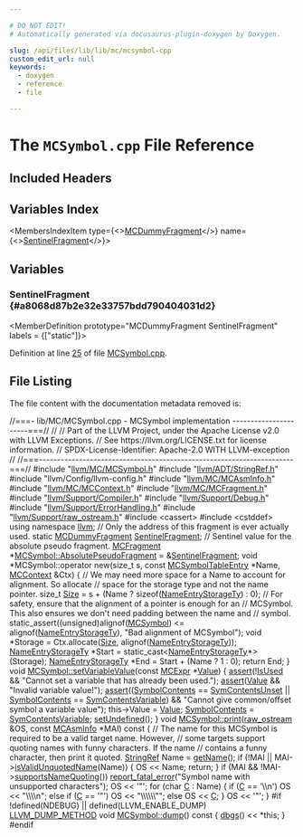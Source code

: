 ```yaml
---

# DO NOT EDIT!
# Automatically generated via docusaurus-plugin-doxygen by Doxygen.

slug: /api/files/lib/lib/mc/mcsymbol-cpp
custom_edit_url: null
keywords:
  - doxygen
  - reference
  - file

---
```





# The `MCSymbol.cpp` File Reference

<DoxygenPage pluginConfig={pluginConfig}>



## Included Headers

<IncludesList>
<IncludesListItem
  filePath="llvm/MC/MCSymbol.h"
  permalink="/docs/api/files/include/include/llvm/include/llvm/mc/mcsymbol-h"
  isLocal="true" />
<IncludesListItem
  filePath="llvm/ADT/StringRef.h"
  permalink="/docs/api/files/include/include/llvm/include/llvm/adt/stringref-h"
  isLocal="true" />
<IncludesListItem
  filePath="llvm/Config/llvm-config.h"
  permalink=""
  isLocal="true" />
<IncludesListItem
  filePath="llvm/MC/MCAsmInfo.h"
  permalink="/docs/api/files/include/include/llvm/include/llvm/mc/mcasminfo-h"
  isLocal="true" />
<IncludesListItem
  filePath="llvm/MC/MCContext.h"
  permalink="/docs/api/files/include/include/llvm/include/llvm/mc/mccontext-h"
  isLocal="true" />
<IncludesListItem
  filePath="llvm/MC/MCFragment.h"
  permalink="/docs/api/files/include/include/llvm/include/llvm/mc/mcfragment-h"
  isLocal="true" />
<IncludesListItem
  filePath="llvm/Support/Compiler.h"
  permalink="/docs/api/files/include/include/llvm/include/llvm/support/compiler-h"
  isLocal="true" />
<IncludesListItem
  filePath="llvm/Support/Debug.h"
  permalink="/docs/api/files/include/include/llvm/include/llvm/support/debug-h"
  isLocal="true" />
<IncludesListItem
  filePath="llvm/Support/ErrorHandling.h"
  permalink="/docs/api/files/include/include/llvm/include/llvm/support/errorhandling-h"
  isLocal="true" />
<IncludesListItem
  filePath="llvm/Support/raw_ostream.h"
  permalink="/docs/api/files/include/include/llvm/include/llvm/support/raw-ostream-h"
  isLocal="true" />
<IncludesListItem
  filePath="cassert"
  permalink=""
  isLocal="false" />
<IncludesListItem
  filePath="cstddef"
  permalink=""
  isLocal="false" />
</IncludesList>

## Variables Index

<MembersIndex>

<MembersIndexItem
  type={<><a href="/docs/api/classes/llvm/mcdummyfragment">MCDummyFragment</a></>}
  name={<><a href="#a8068d87b2e32e33757bdd790404031d2">SentinelFragment</a></>}>
</MembersIndexItem>

</MembersIndex>


<SectionDefinition>

## Variables

### SentinelFragment {#a8068d87b2e32e33757bdd790404031d2}

<MemberDefinition
  prototype="MCDummyFragment SentinelFragment"
  labels = {["static"]}>

Definition at line <a href="#l00025">25</a> of file <a href="/docs/api/files/lib/lib/mc/mcsymbol-cpp">MCSymbol.cpp</a>.
</MemberDefinition>

</SectionDefinition>

## File Listing

The file content with the documentation metadata removed is:

<ProgramListing>

<Link id="l00001" /><CodeLine lineNumber="1"><Highlight kind="comment">//===- lib/MC/MCSymbol.cpp - MCSymbol implementation ----------------------===//</Highlight><Highlight kind="normal"></Highlight></CodeLine>
<Link id="l00002" /><CodeLine lineNumber="2"><Highlight kind="normal"></Highlight><Highlight kind="comment">//</Highlight><Highlight kind="normal"></Highlight></CodeLine>
<Link id="l00003" /><CodeLine lineNumber="3"><Highlight kind="normal"></Highlight><Highlight kind="comment">// Part of the LLVM Project, under the Apache License v2.0 with LLVM Exceptions.</Highlight><Highlight kind="normal"></Highlight></CodeLine>
<Link id="l00004" /><CodeLine lineNumber="4"><Highlight kind="normal"></Highlight><Highlight kind="comment">// See https://llvm.org/LICENSE.txt for license information.</Highlight><Highlight kind="normal"></Highlight></CodeLine>
<Link id="l00005" /><CodeLine lineNumber="5"><Highlight kind="normal"></Highlight><Highlight kind="comment">// SPDX-License-Identifier: Apache-2.0 WITH LLVM-exception</Highlight><Highlight kind="normal"></Highlight></CodeLine>
<Link id="l00006" /><CodeLine lineNumber="6"><Highlight kind="normal"></Highlight><Highlight kind="comment">//</Highlight><Highlight kind="normal"></Highlight></CodeLine>
<Link id="l00007" /><CodeLine lineNumber="7"><Highlight kind="normal"></Highlight><Highlight kind="comment">//===----------------------------------------------------------------------===//</Highlight><Highlight kind="normal"></Highlight></CodeLine>
<Link id="l00008" /><CodeLine lineNumber="8"><Highlight kind="normal"></Highlight></CodeLine>
<Link id="l00009" /><CodeLine lineNumber="9"><Highlight kind="normal"></Highlight><Highlight kind="preprocessor">#include &quot;<a href="/docs/api/files/include/include/llvm/include/llvm/mc/mcsymbol-h">llvm/MC/MCSymbol.h</a>&quot;</Highlight><Highlight kind="normal"></Highlight></CodeLine>
<Link id="l00010" /><CodeLine lineNumber="10"><Highlight kind="normal"></Highlight><Highlight kind="preprocessor">#include &quot;<a href="/docs/api/files/include/include/llvm/include/llvm/adt/stringref-h">llvm/ADT/StringRef.h</a>&quot;</Highlight><Highlight kind="normal"></Highlight></CodeLine>
<Link id="l00011" /><CodeLine lineNumber="11"><Highlight kind="normal"></Highlight><Highlight kind="preprocessor">#include &quot;llvm/Config/llvm-config.h&quot;</Highlight><Highlight kind="normal"></Highlight></CodeLine>
<Link id="l00012" /><CodeLine lineNumber="12"><Highlight kind="normal"></Highlight><Highlight kind="preprocessor">#include &quot;<a href="/docs/api/files/include/include/llvm/include/llvm/mc/mcasminfo-h">llvm/MC/MCAsmInfo.h</a>&quot;</Highlight><Highlight kind="normal"></Highlight></CodeLine>
<Link id="l00013" /><CodeLine lineNumber="13"><Highlight kind="normal"></Highlight><Highlight kind="preprocessor">#include &quot;<a href="/docs/api/files/include/include/llvm/include/llvm/mc/mccontext-h">llvm/MC/MCContext.h</a>&quot;</Highlight><Highlight kind="normal"></Highlight></CodeLine>
<Link id="l00014" /><CodeLine lineNumber="14"><Highlight kind="normal"></Highlight><Highlight kind="preprocessor">#include &quot;<a href="/docs/api/files/include/include/llvm/include/llvm/mc/mcfragment-h">llvm/MC/MCFragment.h</a>&quot;</Highlight><Highlight kind="normal"></Highlight></CodeLine>
<Link id="l00015" /><CodeLine lineNumber="15"><Highlight kind="normal"></Highlight><Highlight kind="preprocessor">#include &quot;<a href="/docs/api/files/include/include/llvm/include/llvm/support/compiler-h">llvm/Support/Compiler.h</a>&quot;</Highlight><Highlight kind="normal"></Highlight></CodeLine>
<Link id="l00016" /><CodeLine lineNumber="16"><Highlight kind="normal"></Highlight><Highlight kind="preprocessor">#include &quot;<a href="/docs/api/files/include/include/llvm/include/llvm/support/debug-h">llvm/Support/Debug.h</a>&quot;</Highlight><Highlight kind="normal"></Highlight></CodeLine>
<Link id="l00017" /><CodeLine lineNumber="17"><Highlight kind="normal"></Highlight><Highlight kind="preprocessor">#include &quot;<a href="/docs/api/files/include/include/llvm/include/llvm/support/errorhandling-h">llvm/Support/ErrorHandling.h</a>&quot;</Highlight><Highlight kind="normal"></Highlight></CodeLine>
<Link id="l00018" /><CodeLine lineNumber="18"><Highlight kind="normal"></Highlight><Highlight kind="preprocessor">#include &quot;<a href="/docs/api/files/include/include/llvm/include/llvm/support/raw-ostream-h">llvm/Support/raw&#95;ostream.h</a>&quot;</Highlight><Highlight kind="normal"></Highlight></CodeLine>
<Link id="l00019" /><CodeLine lineNumber="19"><Highlight kind="normal"></Highlight><Highlight kind="preprocessor">#include &lt;cassert&gt;</Highlight><Highlight kind="normal"></Highlight></CodeLine>
<Link id="l00020" /><CodeLine lineNumber="20"><Highlight kind="normal"></Highlight><Highlight kind="preprocessor">#include &lt;cstddef&gt;</Highlight><Highlight kind="normal"></Highlight></CodeLine>
<Link id="l00021" /><CodeLine lineNumber="21"><Highlight kind="normal"></Highlight></CodeLine>
<Link id="l00022" /><CodeLine lineNumber="22"><Highlight kind="normal"></Highlight><Highlight kind="keyword">using namespace </Highlight><Highlight kind="normal"><a href="/docs/api/namespaces/llvm">llvm</a>;</Highlight></CodeLine>
<Link id="l00023" /><CodeLine lineNumber="23"><Highlight kind="normal"></Highlight></CodeLine>
<Link id="l00024" /><CodeLine lineNumber="24"><Highlight kind="normal"></Highlight><Highlight kind="comment">// Only the address of this fragment is ever actually used.</Highlight><Highlight kind="normal"></Highlight></CodeLine>
<Link id="l00025" /><CodeLine lineNumber="25" lineLink="#a8068d87b2e32e33757bdd790404031d2"><Highlight kind="normal"></Highlight><Highlight kind="keyword">static</Highlight><Highlight kind="normal"> <a href="/docs/api/classes/llvm/mcdummyfragment">MCDummyFragment</a> <a href="#a8068d87b2e32e33757bdd790404031d2">SentinelFragment</a>;</Highlight></CodeLine>
<Link id="l00026" /><CodeLine lineNumber="26"><Highlight kind="normal"></Highlight></CodeLine>
<Link id="l00027" /><CodeLine lineNumber="27"><Highlight kind="normal"></Highlight><Highlight kind="comment">// Sentinel value for the absolute pseudo fragment.</Highlight><Highlight kind="normal"></Highlight></CodeLine>
<Link id="l00028" /><CodeLine lineNumber="28"><Highlight kind="normal"><a href="/docs/api/classes/llvm/mcfragment">MCFragment</a> &#42;<a href="/docs/api/classes/llvm/mcsymbol/#ab889b3167a4e08aeb1268d4712f7221c">MCSymbol::AbsolutePseudoFragment</a> = &amp;<a href="#a8068d87b2e32e33757bdd790404031d2">SentinelFragment</a>;</Highlight></CodeLine>
<Link id="l00029" /><CodeLine lineNumber="29"><Highlight kind="normal"></Highlight></CodeLine>
<Link id="l00030" /><CodeLine lineNumber="30" lineLink="/docs/api/classes/llvm/mcsymbol/#a44507ca9ae5a30fe3aaf1cdea68d2eb8"><Highlight kind="normal"></Highlight><Highlight kind="keywordtype">void</Highlight><Highlight kind="normal"> &#42;MCSymbol::operator </Highlight><Highlight kind="keyword">new</Highlight><Highlight kind="normal">(</Highlight><Highlight kind="keywordtype">size&#95;t</Highlight><Highlight kind="normal"> s, </Highlight><Highlight kind="keyword">const</Highlight><Highlight kind="normal"> <a href="/docs/api/namespaces/llvm/#a9f4cf9e4567dcf87070176a271b63e38">MCSymbolTableEntry</a> &#42;Name,</Highlight></CodeLine>
<Link id="l00031" /><CodeLine lineNumber="31"><Highlight kind="normal">                             <a href="/docs/api/classes/llvm/mcsymbol/#a7862d2f746209c16291d7139dab55e00">MCContext</a> &amp;Ctx) &#123;</Highlight></CodeLine>
<Link id="l00032" /><CodeLine lineNumber="32"><Highlight kind="normal">  </Highlight><Highlight kind="comment">// We may need more space for a Name to account for alignment.  So allocate</Highlight><Highlight kind="normal"></Highlight></CodeLine>
<Link id="l00033" /><CodeLine lineNumber="33"><Highlight kind="normal">  </Highlight><Highlight kind="comment">// space for the storage type and not the name pointer.</Highlight><Highlight kind="normal"></Highlight></CodeLine>
<Link id="l00034" /><CodeLine lineNumber="34"><Highlight kind="normal">  </Highlight><Highlight kind="keywordtype">size&#95;t</Highlight><Highlight kind="normal"> <a href="/docs/api/files/lib/lib/analysis/inlineorder-cpp/#a7ee6f0cb51c3b9056199e9a0001fe8c3a6f6cb72d544962fa333e2e34ce64f719">Size</a> = s + (Name ? </Highlight><Highlight kind="keyword">sizeof</Highlight><Highlight kind="normal">(<a href="/docs/api/classes/llvm/mcsymbol/#acc9e4586713b5561ff4a0daf55d476fc">NameEntryStorageTy</a>) : 0);</Highlight></CodeLine>
<Link id="l00035" /><CodeLine lineNumber="35"><Highlight kind="normal"></Highlight></CodeLine>
<Link id="l00036" /><CodeLine lineNumber="36"><Highlight kind="normal">  </Highlight><Highlight kind="comment">// For safety, ensure that the alignment of a pointer is enough for an</Highlight><Highlight kind="normal"></Highlight></CodeLine>
<Link id="l00037" /><CodeLine lineNumber="37"><Highlight kind="normal">  </Highlight><Highlight kind="comment">// MCSymbol.  This also ensures we don&#39;t need padding between the name and</Highlight><Highlight kind="normal"></Highlight></CodeLine>
<Link id="l00038" /><CodeLine lineNumber="38"><Highlight kind="normal">  </Highlight><Highlight kind="comment">// symbol.</Highlight><Highlight kind="normal"></Highlight></CodeLine>
<Link id="l00039" /><CodeLine lineNumber="39"><Highlight kind="normal">  </Highlight><Highlight kind="keyword">static&#95;assert</Highlight><Highlight kind="normal">((unsigned)</Highlight><Highlight kind="keyword">alignof</Highlight><Highlight kind="normal">(<a href="/docs/api/classes/llvm/mcsymbol/#a66a74a9d90f80bcf982d70ab2446862e">MCSymbol</a>) &lt;= </Highlight><Highlight kind="keyword">alignof</Highlight><Highlight kind="normal">(<a href="/docs/api/classes/llvm/mcsymbol/#acc9e4586713b5561ff4a0daf55d476fc">NameEntryStorageTy</a>),</Highlight></CodeLine>
<Link id="l00040" /><CodeLine lineNumber="40"><Highlight kind="normal">                </Highlight><Highlight kind="stringliteral">&quot;Bad alignment of MCSymbol&quot;</Highlight><Highlight kind="normal">);</Highlight></CodeLine>
<Link id="l00041" /><CodeLine lineNumber="41"><Highlight kind="normal">  </Highlight><Highlight kind="keywordtype">void</Highlight><Highlight kind="normal"> &#42;Storage = Ctx.allocate(<a href="/docs/api/files/lib/lib/analysis/inlineorder-cpp/#a7ee6f0cb51c3b9056199e9a0001fe8c3a6f6cb72d544962fa333e2e34ce64f719">Size</a>, </Highlight><Highlight kind="keyword">alignof</Highlight><Highlight kind="normal">(<a href="/docs/api/classes/llvm/mcsymbol/#acc9e4586713b5561ff4a0daf55d476fc">NameEntryStorageTy</a>));</Highlight></CodeLine>
<Link id="l00042" /><CodeLine lineNumber="42"><Highlight kind="normal">  <a href="/docs/api/classes/llvm/mcsymbol/#acc9e4586713b5561ff4a0daf55d476fc">NameEntryStorageTy</a> &#42;Start = </Highlight><Highlight kind="keyword">static&#95;cast&lt;</Highlight><Highlight kind="normal"><a href="/docs/api/classes/llvm/mcsymbol/#acc9e4586713b5561ff4a0daf55d476fc">NameEntryStorageTy</a>&#42;</Highlight><Highlight kind="keyword">&gt;</Highlight><Highlight kind="normal">(Storage);</Highlight></CodeLine>
<Link id="l00043" /><CodeLine lineNumber="43"><Highlight kind="normal">  <a href="/docs/api/classes/llvm/mcsymbol/#acc9e4586713b5561ff4a0daf55d476fc">NameEntryStorageTy</a> &#42;End = Start + (Name ? 1 : 0);</Highlight></CodeLine>
<Link id="l00044" /><CodeLine lineNumber="44"><Highlight kind="normal">  </Highlight><Highlight kind="keywordflow">return</Highlight><Highlight kind="normal"> End;</Highlight></CodeLine>
<Link id="l00045" /><CodeLine lineNumber="45"><Highlight kind="normal">&#125;</Highlight></CodeLine>
<Link id="l00046" /><CodeLine lineNumber="46"><Highlight kind="normal"></Highlight></CodeLine>
<Link id="l00047" /><CodeLine lineNumber="47" lineLink="/docs/api/classes/llvm/mcsymbol/#a7f1486460b5e2da7f4527bbb2da54eff"><Highlight kind="normal"></Highlight><Highlight kind="keywordtype">void</Highlight><Highlight kind="normal"> <a href="/docs/api/classes/llvm/mcsymbol/#a7f1486460b5e2da7f4527bbb2da54eff">MCSymbol::setVariableValue</a>(</Highlight><Highlight kind="keyword">const</Highlight><Highlight kind="normal"> <a href="/docs/api/classes/llvm/mcsymbol/#a4003ba7a2726fde2214660963213cc31">MCExpr</a> &#42;<a href="/docs/api/classes/llvm/mcsymbol/#ade459224fb570ada6dfe814e45423df2">Value</a>) &#123;</Highlight></CodeLine>
<Link id="l00048" /><CodeLine lineNumber="48"><Highlight kind="normal">  <a href="/docs/api/files/lib/lib/target/lib/target/amdgpu/silowercontrolflow-cpp/#a4868c5d81c5ccc98c47aeab6244346a0">assert</a>(!<a href="/docs/api/classes/llvm/mcsymbol/#a45f78bb9dc66342e9dbedec745bc8855">IsUsed</a> &amp;&amp; </Highlight><Highlight kind="stringliteral">&quot;Cannot set a variable that has already been used.&quot;</Highlight><Highlight kind="normal">);</Highlight></CodeLine>
<Link id="l00049" /><CodeLine lineNumber="49"><Highlight kind="normal">  <a href="/docs/api/files/lib/lib/target/lib/target/amdgpu/silowercontrolflow-cpp/#a4868c5d81c5ccc98c47aeab6244346a0">assert</a>(<a href="/docs/api/classes/llvm/mcsymbol/#ade459224fb570ada6dfe814e45423df2">Value</a> &amp;&amp; </Highlight><Highlight kind="stringliteral">&quot;Invalid variable value!&quot;</Highlight><Highlight kind="normal">);</Highlight></CodeLine>
<Link id="l00050" /><CodeLine lineNumber="50"><Highlight kind="normal">  <a href="/docs/api/files/lib/lib/target/lib/target/amdgpu/silowercontrolflow-cpp/#a4868c5d81c5ccc98c47aeab6244346a0">assert</a>((<a href="/docs/api/classes/llvm/mcsymbol/#aa982a927d29bb0b33d323340bf669c4b">SymbolContents</a> == <a href="/docs/api/classes/llvm/mcsymbol/#ab281e4b5733c0b3ca5969fc1d651333baaac521554a8934e34e473fc085ad7c4c">SymContentsUnset</a> ||</Highlight></CodeLine>
<Link id="l00051" /><CodeLine lineNumber="51"><Highlight kind="normal">          <a href="/docs/api/classes/llvm/mcsymbol/#aa982a927d29bb0b33d323340bf669c4b">SymbolContents</a> == <a href="/docs/api/classes/llvm/mcsymbol/#ab281e4b5733c0b3ca5969fc1d651333baeacb7989d1dabfc220151df99c57a55c">SymContentsVariable</a>) &amp;&amp;</Highlight></CodeLine>
<Link id="l00052" /><CodeLine lineNumber="52"><Highlight kind="normal">         </Highlight><Highlight kind="stringliteral">&quot;Cannot give common/offset symbol a variable value&quot;</Highlight><Highlight kind="normal">);</Highlight></CodeLine>
<Link id="l00053" /><CodeLine lineNumber="53"><Highlight kind="normal">  this-&gt;Value = <a href="/docs/api/classes/llvm/mcsymbol/#ade459224fb570ada6dfe814e45423df2">Value</a>;</Highlight></CodeLine>
<Link id="l00054" /><CodeLine lineNumber="54"><Highlight kind="normal">  <a href="/docs/api/classes/llvm/mcsymbol/#aa982a927d29bb0b33d323340bf669c4b">SymbolContents</a> = <a href="/docs/api/classes/llvm/mcsymbol/#ab281e4b5733c0b3ca5969fc1d651333baeacb7989d1dabfc220151df99c57a55c">SymContentsVariable</a>;</Highlight></CodeLine>
<Link id="l00055" /><CodeLine lineNumber="55"><Highlight kind="normal">  <a href="/docs/api/classes/llvm/mcsymbol/#ab65fa2b7850f38cafbc74ab99c3a3fed">setUndefined</a>();</Highlight></CodeLine>
<Link id="l00056" /><CodeLine lineNumber="56"><Highlight kind="normal">&#125;</Highlight></CodeLine>
<Link id="l00057" /><CodeLine lineNumber="57"><Highlight kind="normal"></Highlight></CodeLine>
<Link id="l00058" /><CodeLine lineNumber="58" lineLink="/docs/api/classes/llvm/mcsymbol/#a27f7a23e572edb7b1bc46d9639c3204a"><Highlight kind="normal"></Highlight><Highlight kind="keywordtype">void</Highlight><Highlight kind="normal"> <a href="/docs/api/classes/llvm/mcsymbol/#a27f7a23e572edb7b1bc46d9639c3204a">MCSymbol::print</a>(<a href="/docs/api/classes/llvm/raw-ostream">raw&#95;ostream</a> &amp;OS, </Highlight><Highlight kind="keyword">const</Highlight><Highlight kind="normal"> <a href="/docs/api/classes/llvm/mcasminfo">MCAsmInfo</a> &#42;MAI)</Highlight><Highlight kind="keyword"> const </Highlight><Highlight kind="normal">&#123;</Highlight></CodeLine>
<Link id="l00059" /><CodeLine lineNumber="59"><Highlight kind="normal">  </Highlight><Highlight kind="comment">// The name for this MCSymbol is required to be a valid target name.  However,</Highlight><Highlight kind="normal"></Highlight></CodeLine>
<Link id="l00060" /><CodeLine lineNumber="60"><Highlight kind="normal">  </Highlight><Highlight kind="comment">// some targets support quoting names with funny characters.  If the name</Highlight><Highlight kind="normal"></Highlight></CodeLine>
<Link id="l00061" /><CodeLine lineNumber="61"><Highlight kind="normal">  </Highlight><Highlight kind="comment">// contains a funny character, then print it quoted.</Highlight><Highlight kind="normal"></Highlight></CodeLine>
<Link id="l00062" /><CodeLine lineNumber="62"><Highlight kind="normal">  <a href="/docs/api/classes/llvm/stringref">StringRef</a> Name = <a href="/docs/api/classes/llvm/mcsymbol/#a57c7b2b9784361914262eeb0a6f0b18d">getName</a>();</Highlight></CodeLine>
<Link id="l00063" /><CodeLine lineNumber="63"><Highlight kind="normal">  </Highlight><Highlight kind="keywordflow">if</Highlight><Highlight kind="normal"> (!MAI || MAI-&gt;<a href="/docs/api/classes/llvm/mcasminfo/#aef73072733b19b438fdd3af23627706c">isValidUnquotedName</a>(Name)) &#123;</Highlight></CodeLine>
<Link id="l00064" /><CodeLine lineNumber="64"><Highlight kind="normal">    OS &lt;&lt; Name;</Highlight></CodeLine>
<Link id="l00065" /><CodeLine lineNumber="65"><Highlight kind="normal">    </Highlight><Highlight kind="keywordflow">return</Highlight><Highlight kind="normal">;</Highlight></CodeLine>
<Link id="l00066" /><CodeLine lineNumber="66"><Highlight kind="normal">  &#125;</Highlight></CodeLine>
<Link id="l00067" /><CodeLine lineNumber="67"><Highlight kind="normal"></Highlight></CodeLine>
<Link id="l00068" /><CodeLine lineNumber="68"><Highlight kind="normal">  </Highlight><Highlight kind="keywordflow">if</Highlight><Highlight kind="normal"> (MAI &amp;&amp; !MAI-&gt;<a href="/docs/api/classes/llvm/mcasminfo/#a66b2402fdf6bed91396cc511f818ae65">supportsNameQuoting</a>())</Highlight></CodeLine>
<Link id="l00069" /><CodeLine lineNumber="69"><Highlight kind="normal">    <a href="/docs/api/namespaces/llvm/#a7f2a3d4dcfee70225988aec53ff1e173">report&#95;fatal&#95;error</a>(</Highlight><Highlight kind="stringliteral">&quot;Symbol name with unsupported characters&quot;</Highlight><Highlight kind="normal">);</Highlight></CodeLine>
<Link id="l00070" /><CodeLine lineNumber="70"><Highlight kind="normal"></Highlight></CodeLine>
<Link id="l00071" /><CodeLine lineNumber="71"><Highlight kind="normal">  OS &lt;&lt; </Highlight><Highlight kind="charliteral">&#39;&quot;&#39;</Highlight><Highlight kind="normal">;</Highlight></CodeLine>
<Link id="l00072" /><CodeLine lineNumber="72"><Highlight kind="normal">  </Highlight><Highlight kind="keywordflow">for</Highlight><Highlight kind="normal"> (</Highlight><Highlight kind="keywordtype">char</Highlight><Highlight kind="normal"> <a href="/docs/api/namespaces/llvm/callingconv/#ac6aa1387c4375260e2468eb5a77fdb4cafd841a49aec1539bc88abc8ff9e170fb">C</a> : Name) &#123;</Highlight></CodeLine>
<Link id="l00073" /><CodeLine lineNumber="73"><Highlight kind="normal">    </Highlight><Highlight kind="keywordflow">if</Highlight><Highlight kind="normal"> (<a href="/docs/api/namespaces/llvm/callingconv/#ac6aa1387c4375260e2468eb5a77fdb4cafd841a49aec1539bc88abc8ff9e170fb">C</a> == </Highlight><Highlight kind="charliteral">&#39;\\n&#39;</Highlight><Highlight kind="normal">)</Highlight></CodeLine>
<Link id="l00074" /><CodeLine lineNumber="74"><Highlight kind="normal">      OS &lt;&lt; </Highlight><Highlight kind="stringliteral">&quot;\\\\n&quot;</Highlight><Highlight kind="normal">;</Highlight></CodeLine>
<Link id="l00075" /><CodeLine lineNumber="75"><Highlight kind="normal">    </Highlight><Highlight kind="keywordflow">else</Highlight><Highlight kind="normal"> </Highlight><Highlight kind="keywordflow">if</Highlight><Highlight kind="normal"> (<a href="/docs/api/namespaces/llvm/callingconv/#ac6aa1387c4375260e2468eb5a77fdb4cafd841a49aec1539bc88abc8ff9e170fb">C</a> == </Highlight><Highlight kind="charliteral">&#39;&quot;&#39;</Highlight><Highlight kind="normal">)</Highlight></CodeLine>
<Link id="l00076" /><CodeLine lineNumber="76"><Highlight kind="normal">      OS &lt;&lt; </Highlight><Highlight kind="stringliteral">&quot;\\\\\\&quot;&quot;</Highlight><Highlight kind="normal">;</Highlight></CodeLine>
<Link id="l00077" /><CodeLine lineNumber="77"><Highlight kind="normal">    </Highlight><Highlight kind="keywordflow">else</Highlight><Highlight kind="normal"></Highlight></CodeLine>
<Link id="l00078" /><CodeLine lineNumber="78"><Highlight kind="normal">      OS &lt;&lt; <a href="/docs/api/namespaces/llvm/callingconv/#ac6aa1387c4375260e2468eb5a77fdb4cafd841a49aec1539bc88abc8ff9e170fb">C</a>;</Highlight></CodeLine>
<Link id="l00079" /><CodeLine lineNumber="79"><Highlight kind="normal">  &#125;</Highlight></CodeLine>
<Link id="l00080" /><CodeLine lineNumber="80"><Highlight kind="normal">  OS &lt;&lt; </Highlight><Highlight kind="charliteral">&#39;&quot;&#39;</Highlight><Highlight kind="normal">;</Highlight></CodeLine>
<Link id="l00081" /><CodeLine lineNumber="81"><Highlight kind="normal">&#125;</Highlight></CodeLine>
<Link id="l00082" /><CodeLine lineNumber="82"><Highlight kind="normal"></Highlight></CodeLine>
<Link id="l00083" /><CodeLine lineNumber="83"><Highlight kind="normal"></Highlight><Highlight kind="preprocessor">#if !defined(NDEBUG) || defined(LLVM&#95;ENABLE&#95;DUMP)</Highlight><Highlight kind="normal"></Highlight></CodeLine>
<Link id="l00084" /><CodeLine lineNumber="84" lineLink="/docs/api/classes/llvm/mcsymbol/#aca2ff5e9eadc78b9ea7a216595933f86"><Highlight kind="normal"><a href="/docs/api/files/include/include/llvm/include/llvm/support/compiler-h/#aa863693eef567397d9c292da5bf22d34">LLVM&#95;DUMP&#95;METHOD</a> </Highlight><Highlight kind="keywordtype">void</Highlight><Highlight kind="normal"> <a href="/docs/api/classes/llvm/mcsymbol/#aca2ff5e9eadc78b9ea7a216595933f86">MCSymbol::dump</a>()</Highlight><Highlight kind="keyword"> const </Highlight><Highlight kind="normal">&#123;</Highlight></CodeLine>
<Link id="l00085" /><CodeLine lineNumber="85"><Highlight kind="normal">  <a href="/docs/api/namespaces/llvm/#a7c46c742c31be54870e2038048e6b391">dbgs</a>() &lt;&lt; &#42;</Highlight><Highlight kind="keyword">this</Highlight><Highlight kind="normal">;</Highlight></CodeLine>
<Link id="l00086" /><CodeLine lineNumber="86"><Highlight kind="normal">&#125;</Highlight></CodeLine>
<Link id="l00087" /><CodeLine lineNumber="87"><Highlight kind="normal"></Highlight><Highlight kind="preprocessor">#endif</Highlight></CodeLine>

</ProgramListing>


</DoxygenPage>

